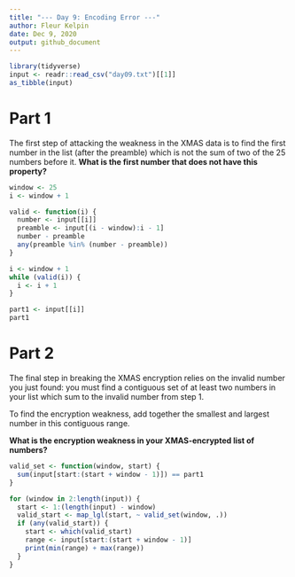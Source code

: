 ```yaml
---
title: "--- Day 9: Encoding Error ---"
author: Fleur Kelpin
date: Dec 9, 2020
output: github_document
---
```

```r
library(tidyverse)
input <- readr::read_csv("day09.txt")[[1]]
as_tibble(input)
```
# Part 1
The first step of attacking the weakness in the XMAS data is to find the first
number in the list (after the preamble) which is not the sum of two of the 25
numbers before it. **What is the first number that does not have this
property?**
```r
window <- 25
i <- window + 1

valid <- function(i) {
  number <- input[[i]]
  preamble <- input[(i - window):i - 1]
  number - preamble
  any(preamble %in% (number - preamble))
}

i <- window + 1
while (valid(i)) {
  i <- i + 1
}

part1 <- input[[i]]
part1
```
# Part 2

The final step in breaking the XMAS encryption relies on the invalid number you
just found: you must find a contiguous set of at least two numbers in your list
which sum to the invalid number from step 1.

To find the encryption weakness, add together the smallest and largest number in
this contiguous range.

**What is the encryption weakness in your XMAS-encrypted list of numbers?**

```r
valid_set <- function(window, start) {
  sum(input[start:(start + window - 1)]) == part1
}

for (window in 2:length(input)) {
  start <- 1:(length(input) - window)
  valid_start <- map_lgl(start, ~ valid_set(window, .))
  if (any(valid_start)) {
    start <- which(valid_start)
    range <- input[start:(start + window - 1)]
    print(min(range) + max(range))
  }
}
```
